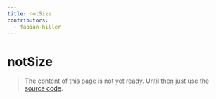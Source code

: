 ```yaml
---
title: notSize
contributors:
  - fabian-hiller
---
```


# notSize

> The content of this page is not yet ready. Until then just use the [source code](https://github.com/fabian-hiller/valibot/blob/main/library/src/validations/notSize/notSize.ts).
